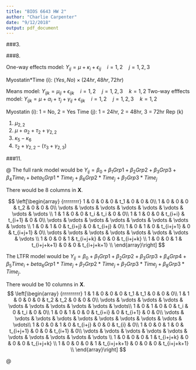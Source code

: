 ```yaml
---
title: "BIOS 6643 HW 2"
author: "Charlie Carpenter"
date: "9/12/2018"
output: pdf_document
---
```


###3.


\begin{align}

\end{align}

###8.

One-way effects model: $Y_{ij} = \mu + \kappa_i + \epsilon_{ij} \quad i = 1,2 \quad j = 1,2,3$

Myostatin*Time (i): $(Yes, No)\times(24hr, 48hr, 72hr)$

Means model: $Y_{ijk} = \mu_{ij} + \epsilon_{ijk}\quad i = 1,2 \quad j = 1,2,3 \quad k = 1,2$
Two-way efffects model: $Y_{ijk} = \mu + \alpha_i + \tau_j + \gamma_{ij} + \epsilon_{ijk} \quad i = 1,2 \quad j = 1,2,3 \quad k = 1,2$

Myostatin (i): 1 = No, 2 = Yes
Time (j): 1 = 24hr, 2 = 48hr, 3 = 72hr
Rep (k)

1. $\mu_{2,2}$
2. $\mu + \alpha_2 + \tau_2 + \gamma_{2,2}$
3. $\kappa_5 - \kappa_6$
4. $\tau_2 + \gamma_{2,2} - (\tau_3 + \gamma_{2,3})$

###11.

@ The full rank model would be $Y_{ij} = \beta_0 + \beta_1Grp1 + \beta_2Grp2 + \beta_3Grp3 + \beta_4Time_i + beta_5Grp1*Time_j + \beta_6Grp2*Time_j + \beta_7Grp3*Time_j$

There would be 8 columns in **X**.

$$ 
\left[\begin{array}
{rrrrrrrr}
1 & 0 & 0 & 0 & t_1 & 0 & 0 & 0\\
1 & 0 & 0 & 0 & t_2 & 0 & 0 & 0\\
\vdots & \vdots & \vdots & \vdots & \vdots & \vdots & \vdots & \vdots \\
1 & 1 & 0 & 0 & t_i & t_i & 0 & 0\\
1 & 1 & 0 & 0 & t_{i+i} & t_{i+1} & 0 & 0\\
\vdots & \vdots & \vdots & \vdots & \vdots & \vdots & \vdots & \vdots \\
1 & 0 & 1 & 0 & t_{i+j} & 0 & t_{i+j} & 0\\
1 & 0 & 1 & 0 & t_{i+j+1} & 0 & t_{i+j+1} & 0\\
\vdots & \vdots & \vdots & \vdots & \vdots & \vdots & \vdots & \vdots \\
1 & 0 & 0 & 1 & t_{i+j+k} & 0 & 0 & t_{i+j+k} \\
1 & 0 & 0 & 1 & t_{i+j+k+1} & 0 & 0 & t_{i+j+k+1} \\
\end{array}\right]
$$

The LTFR model would be $Y_{ij} = \beta_0 + \beta_1Grp1 + \beta_2Grp2 + \beta_3Grp3 + \beta_4Grp4 + \beta_5Time_i + beta_6Grp1*Time_j + \beta_7Grp2*Time_j + \beta_7Grp3*Time_j + \beta_8Grp3*Time_j$.

There would be 10 columns in **X**.
$$ 
\left[\begin{array}
{rrrrrrrrr}
1 & 1 & 0 & 0 & 0 & t_1 & t_1 & 0 & 0 & 0\\
1 & 1 & 0 & 0 & 0 & t_2 & t_2 & 0 & 0 & 0\\
\vdots & \vdots & \vdots & \vdots & \vdots & \vdots & \vdots & \vdots & \vdots & \vdots\\
1 & 0 & 1 & 0 & 0 & t_i & 0 & t_i & 0 & 0\\
1 & 0 & 1 & 0 & 0 & t_{i+i} & 0 & t_{i+1} & 0 & 0\\
\vdots & \vdots & \vdots & \vdots & \vdots & \vdots & \vdots & \vdots & \vdots & \vdots\\
1 & 0 & 0 & 1 & 0 & t_{i+j} & 0 & 0 & t_{i} & 0\\
1 & 0 & 0 & 1 & 0 & t_{i+j+1} & 0 & 0 & t_{i+1} & 0\\
\vdots & \vdots & \vdots & \vdots & \vdots & \vdots & \vdots & \vdots & \vdots & \vdots \\
1 & 0 & 0 & 0 & 1 & t_{i+j+k} & 0 & 0 & 0 & t_{i+j+k} \\
1 & 0 & 0 & 0 & 1 & t_{i+j+k+1} & 0 & 0 & 0 & t_{i+j+k+1} \\
\end{array}\right]
$$

@ 
